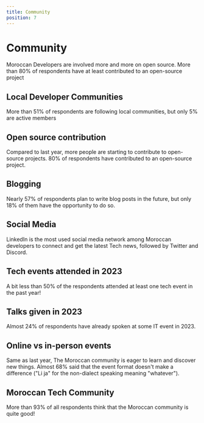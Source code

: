 ```yaml
---
title: Community
position: 7
---
```


# Community

Moroccan Developers are involved more and more on open source. More than 80% of respondents have at least contributed to an open-source project

## Local Developer Communities

More than 51% of respondents are following local communities, but only 5% are active members

<Chart id="community-q-0" title={false} />

## Open source contribution

Compared to last year, more people are starting to contribute to open-source projects. 80% of respondents have contributed to an open-source project.

<Tabs>
  <TabItem title="2023">
    <Chart id="community-q-1" title={false} year={2023} />
  </TabItem>
  <TabItem title="2022">
    <Chart id="community-q-1" title={false} year={2022} />
  </TabItem>
</Tabs>

## Blogging

Nearly 57% of respondents plan to write blog posts in the future, but only 18% of them have the opportunity to do so.

<Chart id="community-q-2" title={false} />

## Social Media

LinkedIn is the most used social media network among Moroccan developers to connect and get the latest Tech news, followed by Twitter and Discord.

<Chart id="community-q-3" title={false} />

## Tech events attended in 2023

A bit less than 50% of the respondents attended at least one tech event in the past year!

<Chart id="community-q-4" title={false} />

## Talks given in 2023

Almost 24% of respondents have already spoken at some IT event in 2023.

<Chart id="community-q-5" title={false} />

## Online vs in-person events

Same as last year, The Moroccan community is eager to learn and discover new things. Almost 68% said that the event format doesn't make a difference ("Li ja" for the non-dialect speaking meaning "whatever").

<Chart id="community-q-6" title={false} />

## Moroccan Tech Community

More than 93% of all respondents think that the Moroccan community is quite good!

<Chart id="community-q-7" title={false} />
